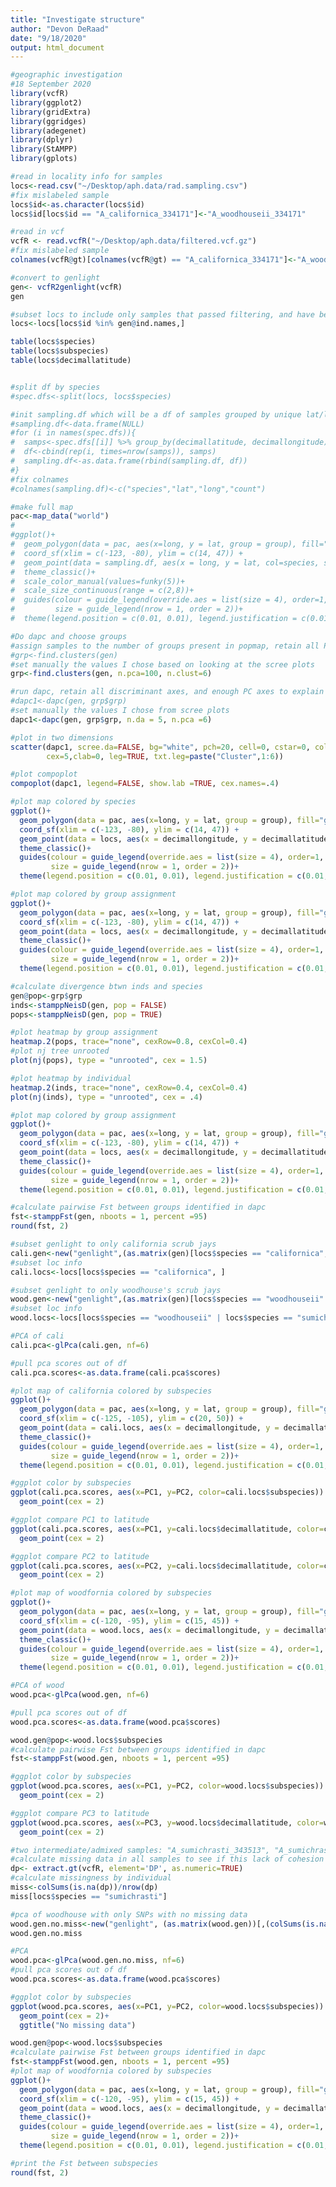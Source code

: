 ```yaml
---
title: "Investigate structure"
author: "Devon DeRaad"
date: "9/18/2020"
output: html_document
---
```


```r
#geographic investigation
#18 September 2020
library(vcfR)
library(ggplot2)
library(gridExtra)
library(ggridges)
library(adegenet)
library(dplyr)
library(StAMPP)
library(gplots)
```

```r
#read in locality info for samples
locs<-read.csv("~/Desktop/aph.data/rad.sampling.csv")
#fix mislabeled sample
locs$id<-as.character(locs$id)
locs$id[locs$id == "A_californica_334171"]<-"A_woodhouseii_334171"

#read in vcf
vcfR <- read.vcfR("~/Desktop/aph.data/filtered.vcf.gz")
#fix mislabeled sample
colnames(vcfR@gt)[colnames(vcfR@gt) == "A_californica_334171"]<-"A_woodhouseii_334171"

#convert to genlight
gen<- vcfR2genlight(vcfR)
gen

#subset locs to include only samples that passed filtering, and have been retained in the vcf
locs<-locs[locs$id %in% gen@ind.names,]

table(locs$species)
table(locs$subspecies)
table(locs$decimallatitude)


#split df by species
#spec.dfs<-split(locs, locs$species)

#init sampling.df which will be a df of samples grouped by unique lat/long
#sampling.df<-data.frame(NULL)
#for (i in names(spec.dfs)){
#  samps<-spec.dfs[[i]] %>% group_by(decimallatitude, decimallongitude) %>% summarize(count=n())
#  df<-cbind(rep(i, times=nrow(samps)), samps)
#  sampling.df<-as.data.frame(rbind(sampling.df, df))
#}
#fix colnames
#colnames(sampling.df)<-c("species","lat","long","count")

#make full map
pac<-map_data("world")
#
#ggplot()+
#  geom_polygon(data = pac, aes(x=long, y = lat, group = group), fill="grey", col="black", cex=.1)+
#  coord_sf(xlim = c(-123, -80), ylim = c(14, 47)) + 
#  geom_point(data = sampling.df, aes(x = long, y = lat, col=species, size=count), alpha =.9, show.legend=TRUE) +
#  theme_classic()+
#  scale_color_manual(values=funky(5))+
#  scale_size_continuous(range = c(2,8))+
#  guides(colour = guide_legend(override.aes = list(size = 4), order=1, label.theme = element_text(face = "italic")),
#         size = guide_legend(nrow = 1, order = 2))+
#  theme(legend.position = c(0.01, 0.01), legend.justification = c(0.01, 0.01))
```

```r
#Do dapc and choose groups
#assign samples to the number of groups present in popmap, retain all PCAs
#grp<-find.clusters(gen)
#set manually the values I chose based on looking at the scree plots
grp<-find.clusters(gen, n.pca=100, n.clust=6)

#run dapc, retain all discriminant axes, and enough PC axes to explain 75% of variance
#dapc1<-dapc(gen, grp$grp)
#set manually the values I chose from scree plots
dapc1<-dapc(gen, grp$grp, n.da = 5, n.pca =6)

#plot in two dimensions
scatter(dapc1, scree.da=FALSE, bg="white", pch=20, cell=0, cstar=0, col=funky(6), solid=.4,
        cex=5,clab=0, leg=TRUE, txt.leg=paste("Cluster",1:6))

#plot compoplot
compoplot(dapc1, legend=FALSE, show.lab =TRUE, cex.names=.4)

#plot map colored by species
ggplot()+
  geom_polygon(data = pac, aes(x=long, y = lat, group = group), fill="grey", col="black", cex=.1)+
  coord_sf(xlim = c(-123, -80), ylim = c(14, 47)) + 
  geom_point(data = locs, aes(x = decimallongitude, y = decimallatitude, col=species), alpha =.9, size=3, show.legend=TRUE) +
  theme_classic()+
  guides(colour = guide_legend(override.aes = list(size = 4), order=1, label.theme = element_text(face = "italic")),
         size = guide_legend(nrow = 1, order = 2))+
  theme(legend.position = c(0.01, 0.01), legend.justification = c(0.01, 0.01))

#plot map colored by group assignment
ggplot()+
  geom_polygon(data = pac, aes(x=long, y = lat, group = group), fill="grey", col="black", cex=.1)+
  coord_sf(xlim = c(-123, -80), ylim = c(14, 47)) + 
  geom_point(data = locs, aes(x = decimallongitude, y = decimallatitude, col=grp$grp), alpha =.9, size=3, show.legend=TRUE) +
  theme_classic()+
  guides(colour = guide_legend(override.aes = list(size = 4), order=1, label.theme = element_text(face = "italic")),
         size = guide_legend(nrow = 1, order = 2))+
  theme(legend.position = c(0.01, 0.01), legend.justification = c(0.01, 0.01))
```

```r
#calculate divergence btwn inds and species
gen@pop<-grp$grp
inds<-stamppNeisD(gen, pop = FALSE)
pops<-stamppNeisD(gen, pop = TRUE)

#plot heatmap by group assignment
heatmap.2(pops, trace="none", cexRow=0.8, cexCol=0.4)
#plot nj tree unrooted
plot(nj(pops), type = "unrooted", cex = 1.5)

#plot heatmap by individual
heatmap.2(inds, trace="none", cexRow=0.4, cexCol=0.4)
plot(nj(inds), type = "unrooted", cex = .4)

#plot map colored by group assignment
ggplot()+
  geom_polygon(data = pac, aes(x=long, y = lat, group = group), fill="grey", col="black", cex=.1)+
  coord_sf(xlim = c(-123, -80), ylim = c(14, 47)) + 
  geom_point(data = locs, aes(x = decimallongitude, y = decimallatitude, col=grp$grp), alpha =.9, size=3, show.legend=TRUE) +
  theme_classic()+
  guides(colour = guide_legend(override.aes = list(size = 4), order=1, label.theme = element_text(face = "italic")),
         size = guide_legend(nrow = 1, order = 2))+
  theme(legend.position = c(0.01, 0.01), legend.justification = c(0.01, 0.01))

#calculate pairwise Fst between groups identified in dapc
fst<-stamppFst(gen, nboots = 1, percent =95)
round(fst, 2)
```

```r
#subset genlight to only california scrub jays
cali.gen<-new("genlight",(as.matrix(gen)[locs$species == "californica", ]))
#subset loc info
cali.locs<-locs[locs$species == "californica", ]

#subset genlight to only woodhouse's scrub jays
wood.gen<-new("genlight",(as.matrix(gen)[locs$species == "woodhouseii" | locs$species == "sumichrasti", ]))
#subset loc info
wood.locs<-locs[locs$species == "woodhouseii" | locs$species == "sumichrasti", ]

#PCA of cali
cali.pca<-glPca(cali.gen, nf=6)

#pull pca scores out of df
cali.pca.scores<-as.data.frame(cali.pca$scores)

#plot map of california colored by subspecies
ggplot()+
  geom_polygon(data = pac, aes(x=long, y = lat, group = group), fill="grey", col="black", cex=.1)+
  coord_sf(xlim = c(-125, -105), ylim = c(20, 50)) + 
  geom_point(data = cali.locs, aes(x = decimallongitude, y = decimallatitude, col=subspecies), alpha =.9, size=3, show.legend=TRUE) +
  theme_classic()+
  guides(colour = guide_legend(override.aes = list(size = 4), order=1, label.theme = element_text(face = "italic")),
         size = guide_legend(nrow = 1, order = 2))+
  theme(legend.position = c(0.01, 0.01), legend.justification = c(0.01, 0.01))

#ggplot color by subspecies
ggplot(cali.pca.scores, aes(x=PC1, y=PC2, color=cali.locs$subspecies)) +
  geom_point(cex = 2)

#ggplot compare PC1 to latitude
ggplot(cali.pca.scores, aes(x=PC1, y=cali.locs$decimallatitude, color=cali.locs$subspecies)) +
  geom_point(cex = 2)

#ggplot compare PC2 to latitude
ggplot(cali.pca.scores, aes(x=PC2, y=cali.locs$decimallatitude, color=cali.locs$subspecies)) +
  geom_point(cex = 2)
```

```r
#plot map of woodfornia colored by subspecies
ggplot()+
  geom_polygon(data = pac, aes(x=long, y = lat, group = group), fill="grey", col="black", cex=.1)+
  coord_sf(xlim = c(-120, -95), ylim = c(15, 45)) + 
  geom_point(data = wood.locs, aes(x = decimallongitude, y = decimallatitude, col=subspecies), alpha =.9, size=3, show.legend=TRUE) +
  theme_classic()+
  guides(colour = guide_legend(override.aes = list(size = 4), order=1, label.theme = element_text(face = "italic")),
         size = guide_legend(nrow = 1, order = 2))+
  theme(legend.position = c(0.01, 0.01), legend.justification = c(0.01, 0.01),legend.key=element_blank(),legend.background=element_blank())

#PCA of wood
wood.pca<-glPca(wood.gen, nf=6)

#pull pca scores out of df
wood.pca.scores<-as.data.frame(wood.pca$scores)

wood.gen@pop<-wood.locs$subspecies
#calculate pairwise Fst between groups identified in dapc
fst<-stamppFst(wood.gen, nboots = 1, percent =95)

#ggplot color by subspecies
ggplot(wood.pca.scores, aes(x=PC1, y=PC2, color=wood.locs$subspecies)) +
  geom_point(cex = 2)

#ggplot compare PC3 to latitude
ggplot(wood.pca.scores, aes(x=PC3, y=wood.locs$decimallatitude, color=wood.locs$subspecies)) +
  geom_point(cex = 2)

#two intermediate/admixed samples: "A_sumichrasti_343513", "A_sumichrasti_393636"
#calculate missing data in all samples to see if this lack of cohesion is due to true admixture or a lack of power to categorize these samples due to missing data
dp<- extract.gt(vcfR, element='DP', as.numeric=TRUE)
#calculate missingness by individual
miss<-colSums(is.na(dp))/nrow(dp)
miss[locs$species == "sumichrasti"]

#pca of woodhouse with only SNPs with no missing data
wood.gen.no.miss<-new("genlight", (as.matrix(wood.gen))[,(colSums(is.na(as.matrix(wood.gen))) < 1)])
wood.gen.no.miss

#PCA
wood.pca<-glPca(wood.gen.no.miss, nf=6)
#pull pca scores out of df
wood.pca.scores<-as.data.frame(wood.pca$scores)

#ggplot color by subspecies
ggplot(wood.pca.scores, aes(x=PC1, y=PC2, color=wood.locs$subspecies)) +
  geom_point(cex = 2)+
  ggtitle("No missing data")
```

```r
wood.gen@pop<-wood.locs$subspecies
#calculate pairwise Fst between groups identified in dapc
fst<-stamppFst(wood.gen, nboots = 1, percent =95)
#plot map of woodfornia colored by subspecies
ggplot()+
  geom_polygon(data = pac, aes(x=long, y = lat, group = group), fill="grey", col="black", cex=.1)+
  coord_sf(xlim = c(-120, -95), ylim = c(15, 45)) + 
  geom_point(data = wood.locs, aes(x = decimallongitude, y = decimallatitude, col=subspecies), alpha =.9, size=3, show.legend=TRUE) +
  theme_classic()+
  guides(colour = guide_legend(override.aes = list(size = 4), order=1, label.theme = element_text(face = "italic")),
         size = guide_legend(nrow = 1, order = 2))+
  theme(legend.position = c(0.01, 0.01), legend.justification = c(0.01, 0.01),legend.key=element_blank(),legend.background=element_blank())

#print the Fst between subspecies
round(fst, 2)


```

